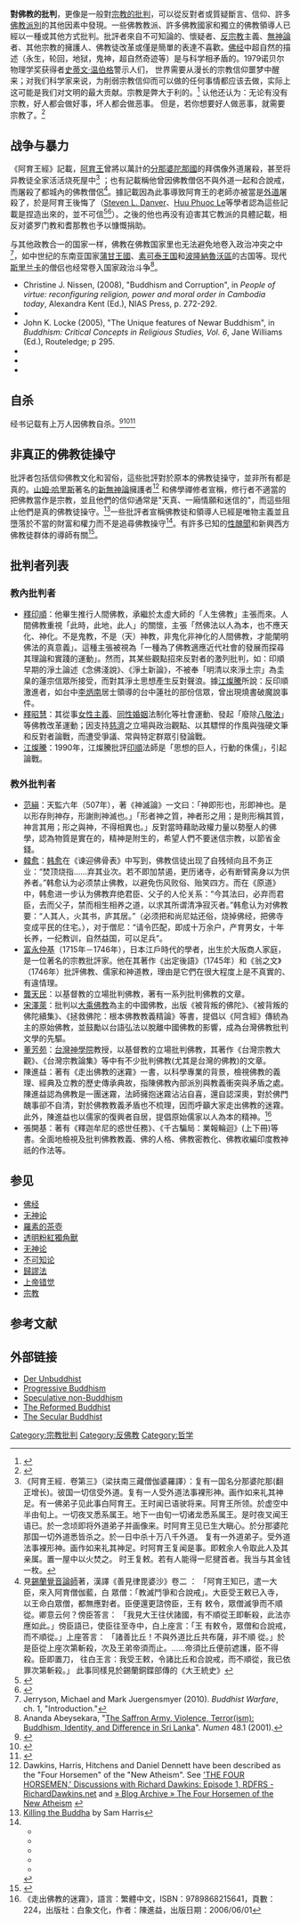 {{refimprove|time=2018-07-01T03:08:49+00:00}}
{{佛教}}
{{Expert|time=2015-12-14T03:38:02+00:00}}
'''對佛教的批判'''，更像是一般對[[宗教#宗教的批判|宗教的批判]]，可以從反對者或質疑斷言、信仰、許多[[佛教派別|佛教派別]]的其他因素中發現。一些佛教教派、許多佛教國家和獨立的佛教領導人已經以一種或其他方式批判。批評者來自不可知論的、懷疑者、[[反宗教|反宗教]]主義、[[無神論|無神論]]者、其他宗教的擁護人、佛教徒改革或僅是簡單的表達不喜歡。[[佛经|佛经]]中超自然的描述（永生，轮回，地狱，鬼神，超自然奇迹等）是与科学相矛盾的。1979诺贝尔物理学奖获得者[[史蒂文·温伯格|史蒂文·温伯格]]警示人们， 世界需要从漫长的宗教信仰噩梦中醒来；对我们科学家来说，为削弱宗教信仰而可以做的任何事情都应该去做，实际上这可能是我们对文明的最大贡献。宗教是弊大于利的。<ref name=BeyondBelief>{{cite web|title=Steven Weinberg, Closing statements of presentation at Beyond Belief : Science, Religion, Reason and Survival, 5 November 2006|url=http://hyperphysics.phy-astr.gsu.edu/Nave-html/Faithpathh/weinberg.html|quote=I think the world needs to wake up from its long nightmare of religious belief; and anything that we scientists can do to weaken the hold of religion should be done, and may in fact be our greatest contribution to civilization|access-date=2021-03-08|archive-date=2018-02-15|archive-url=https://web.archive.org/web/20180215141628/http://hyperphysics.phy-astr.gsu.edu/Nave-html/Faithpathh/weinberg.html|dead-url=no}}</ref> 认他还认为：无论有没有宗教，好人都会做好事，坏人都会做恶事。 但是，若你想要好人做恶事，就需要宗教了。<ref name=DesignerUniverse>{{cite web|title=Steven Weinberg, A Designer Universe?, PhysLink.com|url=https://www.physlink.com/Education/essay_weinberg.cfm|quote=With or without religion, good people can behave well and bad people can do evil; but for good people to do evil—that takes religion.|access-date=2021-03-08|archive-date=2019-04-14|archive-url=https://web.archive.org/web/20190414105944/https://www.physlink.com/Education/essay_weinberg.cfm|dead-url=no}}</ref>

==战争与暴力==
《阿育王經》記載，[[阿育王|阿育王]]曾將以萬計的[[分那婆陀那國|分那婆陀那國]]的拜偶像外道屠殺，甚至将异教徒全家活活烧死屋中<ref>《阿育王經．卷第三》（梁扶南三藏僧伽婆羅譯）：复有一国名分那婆陀那(翻正增长)。彼国一切信受外道。复有一人受外道法事裸形神。画作如来礼其神足。有一佛弟子见此事白阿育王。王时闻已语驶将来。阿育王所领。於虚空中半由旬上。一切夜叉悉系属王。地下一由旬一切诸龙悉系属王。是时夜叉闻王语已。於一念顷即将外道弟子并画像来。时阿育王见已生大瞋心。於分那婆陀那国一切外道悉皆杀之。於一日中杀十万八千外道。
复有一外道弟子。受外道法事裸形神。画作如来礼其神足。时阿育王复闻是事。即敕余人令取此人及其亲属。置一屋中以火焚之。 
时王复敕。若有人能得一尼揵首者。我当与其金钱一枚。</ref> ；也有記載稱他曾因佛教僧侶不與外道一起和合說戒，而屠殺了都城內的佛教僧侶<ref>見[[錫蘭|錫蘭]][[覺音論師|覺音論師]]著，漢譯《善見律毘婆沙》卷二
：
「阿育王知已，遣一大臣，來入阿育僧伽藍，白
眾僧：「教滅鬥爭和合說戒」。大臣受王敕已入寺，
以王命白眾僧，都無應對者。臣便還更諮傍臣，王有
敕令，眾僧滅爭而不順從。卿意云何？傍臣答言：
「我見大王往伏諸國，有不順從王即斬殺，此法亦應如此。」傍臣語已，使臣往至寺中，白上座言：「王
有敕令，眾僧和合說戒，而不順從。」上座答言：
「諸善比丘！不與外道比丘共布薩，非不順
從。」於是臣從上座次第斬殺，次及王弟帝須而止。……帝須比丘便前遮護，臣不得殺。臣即置刀，
往白王言：我受王敕，令諸比丘和合說戒，而不順從，我已依罪次第斬殺。」
此事同樣見於錫蘭銅鍱部傳的《大王統史》</ref>。據記載因為此事導致阿育王的老師亦被當是[[外道|外道]]屠殺了，於是阿育王後悔了（[[Steven_L._Danver|Steven L. Danver]]、[[Huu_Phuoc_Le|Huu Phuoc Le]]等學者認為這些記載是捏造出來的，並不可信<ref name="Danver2010">{{cite book|author=Steven L. Danver|title=''Popular Controversies in World History: Investigating History's Intriguing Questions''|url=http://books.google.com/books?id=slVobUjdzGMC&pg=RA1-PA99|date=22 December 2010|publisher=ABC-CLIO|isbn=978-1-59884-078-0|pages=99|access-date=2015-07-04|archive-date=2020-10-28|archive-url=https://web.archive.org/web/20201028035824/https://books.google.com/books?id=slVobUjdzGMC&pg=RA1-PA99|dead-url=no}}</ref><ref name="LePhuoc2010">{{cite book|author1=Huu Phuoc Le|author2=Le Huu Phuoc|title=Buddhist Architecture|url=http://books.google.com/books?id=9jb364g4BvoC&pg=PA32|year=2010|publisher=Grafikol|isbn=978-0-9844043-0-8|pages=32|access-date=2015-07-04|archive-date=2020-11-01|archive-url=https://web.archive.org/web/20201101131900/https://books.google.com/books?id=9jb364g4BvoC&pg=PA32|dead-url=no}}</ref>）。之後的他也再没有迫害其它教派的具體記載，相反对婆罗门教和耆那教也予以慷慨捐助。

与其他政教合一的国家一样，佛教在佛教国家里也无法避免地卷入政治冲突之中<ref>Jerryson, Michael and Mark Juergensmyer (2010). ''Buddhist Warfare'', ch. 1, "Introduction."</ref>，如中世纪的东南亚国家[[蒲甘王國|蒲甘王國]]、[[素可泰王国|素可泰王国]]和[[波隆納魯沃區|波隆納魯沃區]]的古国等。现代[[斯里兰卡|斯里兰卡]]的僧侣也经常卷入国家政治斗争<ref>Ananda Abeysekara, "[http://www.jstor.org/pss/3270564 The Saffron Army, Violence, Terror(ism): Buddhism, Identity, and Difference in Sri Lanka]". ''Numen'' 48.1 (2001).</ref>。
* Christine J. Nissen, (2008), "Buddhism and Corruption", in ''People of virtue: reconfiguring religion, power and moral order in Cambodia today'', Alexandra Kent (Ed.), NIAS Press, p. 272-292.
* {{cite book
|title = Prisoners of Shangri-La: Tibetan Buddhism and the West
|first = Donald S.
|last = Lopez
|year = 1999
|page = 3
|publisher = University of Chicago Press
}}
* John K. Locke (2005), "The Unique features of Newar Buddhism", in ''Buddhism: Critical Concepts in Religious Studies, Vol. 6'', Jane Williams (Ed.), Routeledge;  p 295.
* {{cite book
|title = Buddhism & science: a guide for the perplexed
|url = https://archive.org/details/buddhismscienceg00jrdo
|first = Donald S.
|last = Lopez
|year = 2008
|page = [https://archive.org/details/buddhismscienceg00jrdo/page/n44 30]
|publisher = University of Chicago Press
}}
* {{cite book
|title=Buddhism in America
|first=Richard Hughes
|last=Seager
|year=2000
|page=119
|publisher=Columbia University Press
}}
* {{cite book
|title=Living Buddhism
|url=https://archive.org/details/livingbuddhism00powe_126
|first=Andrew
|last=Powell
|year=1995
|page = [https://archive.org/details/livingbuddhism00powe_126/page/n13 13]
|publisher = University of California Press
}}

== 自杀 ==
经书记载有上万人因佛教自杀。<ref>{{Cite web|title=七万阿罗汉同时为教主自S，教主赞叹说可以获得利益！世界第一恐怖片既视感！|url=https://zhuanlan.zhihu.com/p/406855561|access-date=2021-09-11|work=知乎专栏|language=zh}}</ref><ref>{{Cite web|title=恐怖到极致的慈悲教自S自C大观|url=https://zhuanlan.zhihu.com/p/346743455|access-date=2021-09-11|work=知乎专栏|language=zh}}</ref><ref>{{Cite web|title=佛母般泥恒经：500多名尼姑为教主变成火把！|url=https://zhuanlan.zhihu.com/p/406850784|access-date=2021-09-11|work=知乎专栏|language=zh}}</ref>

== 非真正的佛教徒操守 ==
批評者包括信仰佛教文化和習俗，這些批評對於原本的佛教徒操守，並非所有都是真的。[[山姆·哈里斯|山姆·哈里斯]]著名的[[新無神論|新無神論]]擁護者<ref>Dawkins, Harris, Hitchens and Daniel Dennett have been described as the "Four Horsemen" of the "New Atheism". See [http://richarddawkins.net/article,2025,THE-FOUR-HORSEMEN,Discussions-With-Richard-Dawkins-Episode-1-RDFRS 'THE FOUR HORSEMEN,' Discussions with Richard Dawkins: Episode 1, RDFRS - RichardDawkins.net<!-- Bot generated & editor modified title -->] {{Wayback|url=http://richarddawkins.net/article,2025,THE-FOUR-HORSEMEN,Discussions-With-Richard-Dawkins-Episode-1-RDFRS |date=20091007152939 }} and [http://daviddent.net/blog/2007/06/17/the-four-horsemen-of-the-new-atheism/ » Blog Archive » The Four Horsemen of the New Atheism<!-- Bot generated title -->] {{Wayback|url=http://daviddent.net/blog/2007/06/17/the-four-horsemen-of-the-new-atheism/ |date=20100730114549 }}</ref> 和佛學禪修者宣稱，修行者不適當的把佛教當作是宗教，並且他們的信仰通常是"天真、一廂情願和迷信的"，而這些阻止他們是真的佛教徒操守。<ref>[http://www.samharris.org/media/killing-the-buddha.pdf  Killing the Buddha] {{Wayback|url=http://www.samharris.org/media/killing-the-buddha.pdf |date=20171002055527 }} by Sam Harris</ref>一些批評者宣稱佛教徒和領導人已經是唯物主義並且墮落於不當的財富和權力而不是追尋佛教操守<ref>


* {{cite book
|title = The Story of Tibet: Conversations with the Dalai Lama
|url = https://archive.org/details/storyoftibetconv00lair
|first = Thomas
|last = Laird
|page = [https://archive.org/details/storyoftibetconv00lair/page/278 278]
|publisher = Grove Press
|year = 2007
}}
* {{cite book
|title=The impact of Buddhism on Chinese material culture
|first=John
|last=Kieschnick
|pages=12–13
|publisher=Princeton University Press
|year=2003
}}
* {{cite book
|title=The Cambridge History of Southeast Asia: From early times to c. 1800
|url=https://archive.org/details/chronologyorigi01munsgoog
|first=Nicholas
|last=Tarling
|page=[https://archive.org/details/chronologyorigi01munsgoog/page/n257 245]
|publisher=Cambridge University Press
|year=1992
}}
* {{cite book
|title=Samdhong Rinpoche: uncompromising truth for a compromised world : Tibetan Buddhism and today's world
|url=https://archive.org/details/samdhongrinpoche00rinp
|first=Samdhong
|last= Rinpoche
|publisher=World Wisdom, Inc
|year=2006
|pages=[https://archive.org/details/samdhongrinpoche00rinp/page/n165 139]–140
}}
* {{cite book
|title = Modern China: the mirage of modernity
|first = Ian W.
|last = Mabbett
|page = 112
|publisher = Taylor & Francis
|year = 1985
}}
</ref>。有許多已知的[[性醜聞|性醜聞]]和新興西方佛教徒群体的導師有關<ref>{{cite book
  |editor = Charles S Prebish & Martin Baumann
  |last = Bell
  |first = Sandra
  |url = http://dro.dur.ac.uk/3932/1/3932.pdf
  |chapter = Scandals in Emerging Western Buddhism
  |title = Westward Dharma: Buddhism Beyond Asia
  |publisher = University of California Press
  |pages = 230–242
  |year = 2002
  |isbn = 0520226259
  |access-date = 2011-12-24
  |archive-date = 2021-02-27
  |archive-url = https://web.archive.org/web/20210227112111/https://dro.dur.ac.uk/3932/1/3932.pdf
  |dead-url = no
  }}</ref>。
==批判者列表==
{{Unreferenced section|time=2021-03-08T13:41:25+00:00}}
===教內批判者===
*[[釋印順|釋印順]]：他畢生推行人間佛教，承繼於太虛大師的「人生佛教」主張而來。人間佛教重視「此時，此地，此人」的關懷，主張「然佛法以人為本，也不應天化、神化。不是鬼教，不是（天）神教，非鬼化非神化的人間佛教，才能闡明佛法的真意義」。這種主張被視為「一種為了佛教適應近代社會的發展而探尋其理論和實踐的運動」。然而，其某些觀點招來反對者的激列批判，如：印順早期的淨土論述《念佛淺說》、《淨土新論》，不被奉「明清以來淨土宗」為圭臬的蓮宗信眾所接受，而對其淨土思想產生反對聲浪。據[[江燦騰|江燦騰]]所說：反印順激進者，如台中[[李炳南|李炳南]]居士領導的台中蓮社的部份信眾，曾出現燒書破魔說事件。
*[[釋昭慧|釋昭慧]]：其從事[[女性主義|女性主義]]、[[同性婚姻|同性婚姻]]法制化等社會運動、發起「廢除[[八敬法|八敬法]]」等佛教改革運動；因支持[[慈濟|慈濟]]之立場與政治觀點、以其驃悍的作風與強硬文筆和反對者論戰，而遭受爭議、常與特定群眾引發論戰。
*[[江燦騰|江燦騰]]：1990年，江燦騰批評[[印順|印順]]法師是「思想的巨人，行動的侏儒」，引起論戰。
===教外批判者===
*[[范縝|范縝]]：天監六年（507年），著《神滅論》一文曰：「神即形也，形即神也。是以形存則神存，形謝則神滅也。」「形者神之質，神者形之用；是則形稱其質，神言其用；形之與神，不得相異也。」反對當時藉助政權力量以勢壓人的佛學，認為物質是實在的，精神是附生的，希望人們不要迷信宗教，以節省金錢。
*[[韓愈|韓愈]]：[[韩愈|韩愈]]在《谏迎佛骨表》中写到，佛教信徒出现了自残倾向且不务正业：“焚顶烧指……弃其业次。若不即加禁遏，更历诸寺，必有断臂脔身以为供养者。”韩愈认为必须禁止佛教，以避免伤风败俗、贻笑四方。而在《原道》中，韩愈进一步认为佛教弃绝君臣、父子的人伦关系：“今其法曰，必弃而君臣，去而父子，禁而相生相养之道，以求其所谓清净寂灭者。”韩愈认为对佛教要：“人其人，火其书，庐其居。”（必须把和尚尼姑还俗，烧掉佛经，把佛寺变成平民的住宅。），对于僧尼：“请令匹配，即成十万余户，产育男女，十年长养，一纪教训，自然益国，可以足兵”。
*[[富永仲基|富永仲基]]（1715年－1746年），日本江戶時代的學者，出生於大阪商人家庭，是一位著名的宗教批評家。他在其著作《出定後語》（1745年）和《翁之文》（1746年）批評佛教、儒家和神道教，理由是它們在很大程度上是不真實的、有違情理。
*[[龔天民|龔天民]]：以基督教的立場批判佛教，著有一系列批判佛教的文章。
*[[宋澤萊|宋澤萊]]：批判以[[大乘佛教|大乘佛教]]為主的中國佛教，出版《被背叛的佛陀》、《被背叛的佛陀續集》、《拯救佛陀：根本佛教教義精論》等書，提倡以《阿含經》傳統為主的原始佛教，並鼓勵以台語弘法以脫離中國佛教的影響，成為台灣佛教批判文學的先驅。
*[[董芳苑|董芳苑]]：[[台灣神學院|台灣神學院]]教授，以基督教的立場批判佛教，其著作《台灣宗教大觀》、《台灣宗教論集》等中有不少批判佛教(尤其是台灣的佛教)的文章。
*陳進益：著有《走出佛教的迷霧》一書，以科學專業的背景，檢視佛教的義理、經典及立教的歷史傳承典故，指陳佛教內部派別與教義衝突與矛盾之處。陳進益認為佛教是一團迷霧，法師擁抱迷霧沾沾自喜，還自認深奧，對於佛門醜事卻不自清，對於佛教教義矛盾也不梳理，因而呼籲大家走出佛教的迷霧。此外，陳進益也以儒家的復興者自居，提倡原始儒家以人為本的精神。<ref>《走出佛教的迷霧》，語言：繁體中文，ISBN：9789868215641，頁數：224，出版社：白象文化，作者：陳進益，出版日期：2006/06/01</ref>
*張開基：著有《釋迦牟尼的惑世任務》、《千古騙局：業報輪迴》(上下冊)等書。全面地檢視及批判佛教教義、佛的人格、佛教密教化、佛教收編印度教神祇的作法等。

==参见==
{{div col|2}}
*[[佛经|佛经]]
*[[无神论|无神论]]
*[[羅素的茶壺|羅素的茶壺]]
*[[透明粉紅獨角獸|透明粉紅獨角獸]]
*[[无神论|无神论]]
*[[不可知论|不可知论]]
*[[歸謬法|歸謬法]]
*[[上帝错觉|上帝错觉]]
*[[宗教|宗教]]
{{div col end}}

== 参考文献 ==
{{Reflist|40em}}

== 外部链接 ==
* [http://derunbuddhist.wordpress.com/ Der Unbuddhist] {{Wayback|url=http://derunbuddhist.wordpress.com/ |date=20130617031659 }}
* [http://progressivebuddhism.blogspot.com/ Progressive Buddhism] {{Wayback|url=http://progressivebuddhism.blogspot.com/ |date=20210225012555 }}
* [http://speculativenonbuddhism.wordpress.com Speculative non-Buddhism] {{Wayback|url=http://speculativenonbuddhism.wordpress.com/ |date=20110926130100 }}
* [http://www.thereformedbuddhist.com/ The Reformed Buddhist] {{Wayback|url=http://www.thereformedbuddhist.com/ |date=20210228021350 }}
* [http://thesecularbuddhist.wordpress.com/ The Secular Buddhist] {{Wayback|url=http://thesecularbuddhist.wordpress.com/ |date=20201002184331 }}

[[Category:宗教批判|Category:宗教批判]]
[[Category:反佛教|Category:反佛教]]
[[Category:哲学|Category:哲学]]
